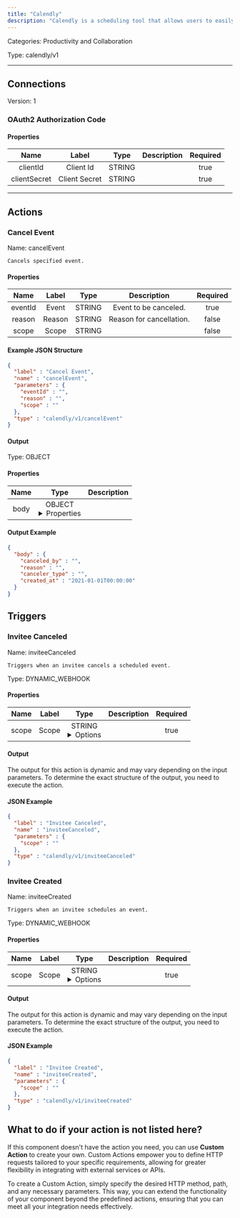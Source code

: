 ```yaml
---
title: "Calendly"
description: "Calendly is a scheduling tool that allows users to easily set up and manage appointments and meetings."
---
```



Categories: Productivity and Collaboration


Type: calendly/v1

<hr />




## Connections

Version: 1


### OAuth2 Authorization Code

#### Properties

|      Name       |      Label     |     Type     |     Description     | Required |
|:---------------:|:--------------:|:------------:|:-------------------:|:--------:|
| clientId | Client Id | STRING |  | true |
| clientSecret | Client Secret | STRING |  | true |





<hr />


## Actions


### Cancel Event
Name: cancelEvent

`Cancels specified event.`

#### Properties

|      Name       |      Label     |     Type     |     Description     | Required |
|:---------------:|:--------------:|:------------:|:-------------------:|:--------:|
| eventId | Event | STRING | Event to be canceled. | true |
| reason | Reason | STRING | Reason for cancellation. | false |
| scope | Scope | STRING |  | false |

#### Example JSON Structure
```json
{
  "label" : "Cancel Event",
  "name" : "cancelEvent",
  "parameters" : {
    "eventId" : "",
    "reason" : "",
    "scope" : ""
  },
  "type" : "calendly/v1/cancelEvent"
}
```

#### Output



Type: OBJECT


#### Properties

|     Name     |     Type     |     Description     |
|:------------:|:------------:|:-------------------:|
| body | OBJECT <details> <summary> Properties </summary> &#123;STRING\(canceled_by), STRING\(reason), STRING\(canceler_type), DATE_TIME\(created_at)&#125; </details> |  |




#### Output Example
```json
{
  "body" : {
    "canceled_by" : "",
    "reason" : "",
    "canceler_type" : "",
    "created_at" : "2021-01-01T00:00:00"
  }
}
```



## Triggers


### Invitee Canceled
Name: inviteeCanceled

`Triggers when an invitee cancels a scheduled event.`

Type: DYNAMIC_WEBHOOK

#### Properties

|      Name       |      Label     |     Type     |     Description     | Required |
|:---------------:|:--------------:|:------------:|:-------------------:|:--------:|
| scope | Scope | STRING <details> <summary> Options </summary> <span>user</span>, <span>organization</span> </details> |  | true |


#### Output

The output for this action is dynamic and may vary depending on the input parameters. To determine the exact structure of the output, you need to execute the action.

#### JSON Example
```json
{
  "label" : "Invitee Canceled",
  "name" : "inviteeCanceled",
  "parameters" : {
    "scope" : ""
  },
  "type" : "calendly/v1/inviteeCanceled"
}
```


### Invitee Created
Name: inviteeCreated

`Triggers when an invitee schedules an event.`

Type: DYNAMIC_WEBHOOK

#### Properties

|      Name       |      Label     |     Type     |     Description     | Required |
|:---------------:|:--------------:|:------------:|:-------------------:|:--------:|
| scope | Scope | STRING <details> <summary> Options </summary> <span>user</span>, <span>organization</span> </details> |  | true |


#### Output

The output for this action is dynamic and may vary depending on the input parameters. To determine the exact structure of the output, you need to execute the action.

#### JSON Example
```json
{
  "label" : "Invitee Created",
  "name" : "inviteeCreated",
  "parameters" : {
    "scope" : ""
  },
  "type" : "calendly/v1/inviteeCreated"
}
```




## What to do if your action is not listed here?

If this component doesn't have the action you need, you can use **Custom Action** to create your own. Custom Actions empower you to define HTTP requests tailored to your specific requirements, allowing for greater flexibility in integrating with external services or APIs.

To create a Custom Action, simply specify the desired HTTP method, path, and any necessary parameters. This way, you can extend the functionality of your component beyond the predefined actions, ensuring that you can meet all your integration needs effectively.

